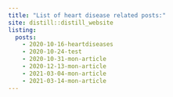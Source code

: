 ```yaml
---
title: "List of heart disease related posts:"
site: distill::distill_website
listing: 
  posts:
    - 2020-10-16-heartdiseases
    - 2020-10-24-test
    - 2020-10-31-mon-article
    - 2020-12-13-mon-article
    - 2021-03-04-mon-article
    - 2021-03-14-mon-article
---
```

